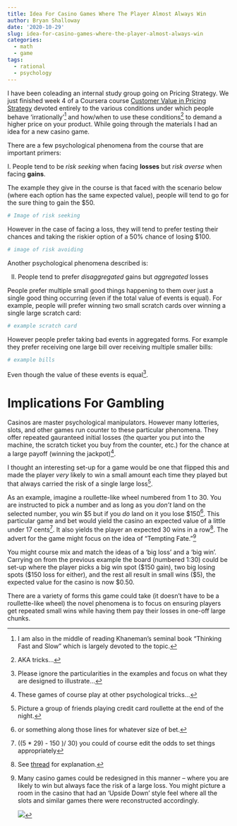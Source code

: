 ```yaml
---
title: Idea For Casino Games Where The Player Almost Always Win
author: Bryan Shalloway
date: '2020-10-29'
slug: idea-for-casino-games-where-the-player-almost-always-win
categories:
  - math
  - game
tags:
  - rational
  - psychology
---
```


I have been coleading an internal study group going on Pricing Strategy. We just finished week 4 of a Coursera course [Customer Value in Pricing Strategy](https://www.coursera.org/learn/uva-darden-bcg-pricing-strategy-customer-value/home/week/4) devoted entirely to the various conditions under which people behave 'irrationally'^[I am also in the middle of reading Khaneman's seminal book "Thinking Fast and Slow" which is largely devoted to the topic.] and how/when to use these conditions^[AKA tricks...] to demand a higher price on your product. While going through the materials I had an idea for a new casino game.

There are a few psychological phenomena from the course that are important primers:

I. People tend to be *risk seeking* when facing **losses** but *risk averse* when facing **gains**. 

The example they give in the course is that faced with the scenario below (where each option has the same expected value), people will tend to go for the sure thing to gain the $50.

```r
# Image of risk seeking
```

However in the case of facing a loss, they will tend to prefer testing their chances and taking the riskier option of a 50% chance of losing $100.

```r
# image of risk avoiding
```

Another psychological phenomena described is:

II. People tend to prefer *disaggregated* gains but *aggregated* losses

People prefer multiple small good things happening to them over just a single good thing occurring (even if the total value of events is equal). For example, people will prefer winning two small scratch cards over winning a single large scratch card:

```r
# example scratch card
```

However people prefer taking bad events in aggregated forms. For example they prefer receiving one large bill over receiving multiple smaller bills:

```r
# example bills
```

Even though the value of these events is equal^[Please ignore the particularities in the examples and focus on what they are designed to illustrate...].

# Implications For Gambling

Casinos are master psychological manipulators. However many lotteries, slots, and other games run counter to these particular phenomena. They offer repeated gauranteed initial losses (the quarter you put into the machine, the scratch ticket you buy from the counter, etc.) for the chance at a large payoff (winning the jackpot)^[These games of course play at other psychological tricks...]. 

I thought an interesting set-up for a game would be one that flipped this and made the player *very* likely to win a small amount each time they played but that always carried the risk of a single large loss^[Picture a group of friends playing credit card roullette at the end of the night.].

As an example, imagine a roullette-like wheel numbered from 1 to 30. You are instructed to pick a number and as long as you *don't* land on the selected number, you win \$5 but if you *do* land on it you lose \$150^[or something along those lines for whatever size of bet.]. This particular game and bet would yield the casino an expected value of a little under 17 cents^[((5 * 29) - 150 )/ 30) you could of course edit the odds to set things appropriately]. It also yields the player an expected 30 wins in a row^[See [thread](https://math.stackexchange.com/questions/1119872/on-average-how-many-times-must-i-roll-a-dice-until-i-get-a-6#:~:text=About%2014%20times%20it%20will,100%20and%20get%20%E2%89%886.) for explanation.]. The advert for the game might focus on the idea of "Tempting Fate."[^1]

[^1]: Many casino games could be redesigned in this manner -- where you are likely to win but always face the risk of a large loss. You might picture a room in the casino that had an 'Upside Down' style feel where all the slots and similar games there were reconstructed accordingly.
    
    ![](https://www.thesun.co.uk/wp-content/uploads/2017/11/tmp_6e95hn_8581834aa802f9b6_wv_publicity_post_launch_still_10-0000011.jpg)
    
You might course mix and match the ideas of a 'big loss' and a 'big win'. Carrying on from the previous example the board (numbered 1:30) could be set-up where the player picks a big win spot (\$150 gain), two big losing spots (\$150 loss for either), and the rest all result in small wins (\$5), the expected value for the casino is now $0.50.

There are a variety of forms this game could take (it doesn't have to be a roullette-like wheel) the novel phenomena is to focus on ensuring players get repeated small wins while having them pay their losses in one-off large chunks.

